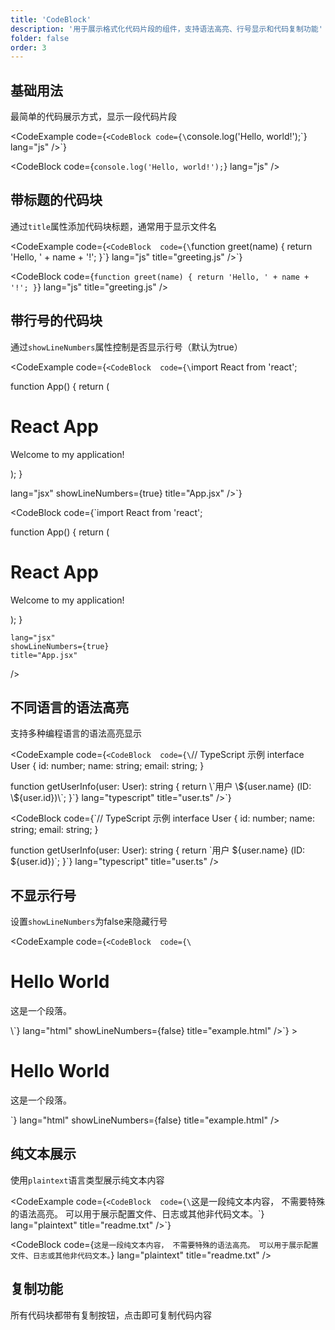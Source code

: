 ```yaml
---
title: 'CodeBlock'
description: '用于展示格式化代码片段的组件，支持语法高亮、行号显示和代码复制功能'
folder: false
order: 3
---
```



## 基础用法

最简单的代码展示方式，显示一段代码片段

<CodeExample
  code={`<CodeBlock code={\`console.log('Hello, world!');\`} lang="js" />`}
>
  <CodeBlock code={`console.log('Hello, world!');`} lang="js" />
</CodeExample>

## 带标题的代码块

通过`title`属性添加代码块标题，通常用于显示文件名

<CodeExample
  code={`<CodeBlock 
  code={\`function greet(name) {
  return 'Hello, ' + name + '!';
}\`}
  lang="js"
  title="greeting.js"
/>`}
>
  <CodeBlock 
    code={`function greet(name) {
  return 'Hello, ' + name + '!';
}`}
    lang="js"
    title="greeting.js"
  />
</CodeExample>

## 带行号的代码块

通过`showLineNumbers`属性控制是否显示行号（默认为true）

<CodeExample
  code={`<CodeBlock 
  code={\`import React from 'react';

function App() {
  return (
    <div>
      <h1>React App</h1>
      <p>Welcome to my application!</p>
    </div>
  );
}

  lang="jsx"
  showLineNumbers={true}
  title="App.jsx"
/>`}
>
  <CodeBlock 
    code={`import React from 'react';

function App() {
  return (
    <div>
      <h1>React App</h1>
      <p>Welcome to my application!</p>
    </div>
  );
}

    lang="jsx"
    showLineNumbers={true}
    title="App.jsx"
  />
</CodeExample>

## 不同语言的语法高亮

支持多种编程语言的语法高亮显示

<CodeExample
  code={`<CodeBlock 
  code={\`// TypeScript 示例
interface User {
  id: number;
  name: string;
  email: string;
}

function getUserInfo(user: User): string {
  return \\\`用户 \\\${user.name} (ID: \\\${user.id})\\\`;
}\`}
  lang="typescript"
  title="user.ts"
/>`}
>
  <CodeBlock 
    code={`// TypeScript 示例
interface User {
  id: number;
  name: string;
  email: string;
}

function getUserInfo(user: User): string {
  return \`用户 \${user.name} (ID: \${user.id})\`;
}`}
    lang="typescript"
    title="user.ts"
  />
</CodeExample>

## 不显示行号

设置`showLineNumbers`为false来隐藏行号

<CodeExample
  code={`<CodeBlock 
  code={\`<!-- HTML 示例 -->
<div class="container">
  <h1>Hello World</h1>
  <p>这是一个段落。</p>
</div>\`}
  lang="html"
  showLineNumbers={false}
  title="example.html"
/>`}
>
  <CodeBlock 
    code={`<!-- HTML 示例 -->
<div class="container">
  <h1>Hello World</h1>
  <p>这是一个段落。</p>
</div>`}
    lang="html"
    showLineNumbers={false}
    title="example.html"
  />
</CodeExample>

## 纯文本展示

使用`plaintext`语言类型展示纯文本内容

<CodeExample
  code={`<CodeBlock 
  code={\`这是一段纯文本内容，
不需要特殊的语法高亮。
可以用于展示配置文件、日志或其他非代码文本。\`}
  lang="plaintext"
  title="readme.txt"
/>`}
>
  <CodeBlock 
    code={`这是一段纯文本内容，
不需要特殊的语法高亮。
可以用于展示配置文件、日志或其他非代码文本。`}
    lang="plaintext"
    title="readme.txt"
  />
</CodeExample>

## 复制功能

所有代码块都带有复制按钮，点击即可复制代码内容 
